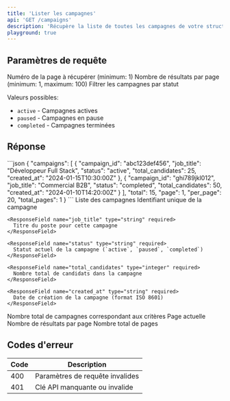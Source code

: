 ```yaml
---
title: 'Lister les campagnes'
api: 'GET /campaigns'
description: 'Récupère la liste de toutes les campagnes de votre structure avec pagination'
playground: true
---
```


## Paramètres de requête

<ParamField query="page" type="integer" default="1">
  Numéro de la page à récupérer (minimum: 1)
</ParamField>

<ParamField query="per_page" type="integer" default="20">
  Nombre de résultats par page (minimum: 1, maximum: 100)
</ParamField>

<ParamField query="status" type="string">
  Filtrer les campagnes par statut
  
  Valeurs possibles:
  - `active` - Campagnes actives
  - `paused` - Campagnes en pause
  - `completed` - Campagnes terminées
</ParamField>

## Réponse

<ResponseExample>
```json
{
  "campaigns": [
    {
      "campaign_id": "abc123def456",
      "job_title": "Développeur Full Stack",
      "status": "active",
      "total_candidates": 25,
      "created_at": "2024-01-15T10:30:00Z"
    },
    {
      "campaign_id": "ghi789jkl012",
      "job_title": "Commercial B2B",
      "status": "completed",
      "total_candidates": 50,
      "created_at": "2024-01-10T14:20:00Z"
    }
  ],
  "total": 15,
  "page": 1,
  "per_page": 20,
  "total_pages": 1
}
```
</ResponseExample>

<ResponseField name="campaigns" type="array">
  Liste des campagnes
  
  <Expandable title="Propriétés">
    <ResponseField name="campaign_id" type="string" required>
      Identifiant unique de la campagne
    </ResponseField>
    
    <ResponseField name="job_title" type="string" required>
      Titre du poste pour cette campagne
    </ResponseField>
    
    <ResponseField name="status" type="string" required>
      Statut actuel de la campagne (`active`, `paused`, `completed`)
    </ResponseField>
    
    <ResponseField name="total_candidates" type="integer" required>
      Nombre total de candidats dans la campagne
    </ResponseField>
    
    <ResponseField name="created_at" type="string" required>
      Date de création de la campagne (format ISO 8601)
    </ResponseField>
  </Expandable>
</ResponseField>

<ResponseField name="total" type="integer" required>
  Nombre total de campagnes correspondant aux critères
</ResponseField>

<ResponseField name="page" type="integer" required>
  Page actuelle
</ResponseField>

<ResponseField name="per_page" type="integer" required>
  Nombre de résultats par page
</ResponseField>

<ResponseField name="total_pages" type="integer" required>
  Nombre total de pages
</ResponseField>

## Codes d'erreur

| Code | Description |
|------|-------------|
| 400 | Paramètres de requête invalides |
| 401 | Clé API manquante ou invalide |